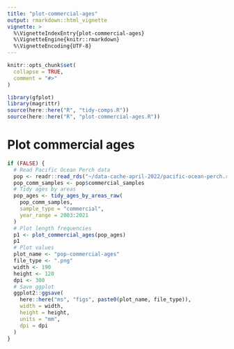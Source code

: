 ```yaml
---
title: "plot-commercial-ages"
output: rmarkdown::html_vignette
vignette: >
  %\VignetteIndexEntry{plot-commercial-ages}
  %\VignetteEngine{knitr::rmarkdown}
  %\VignetteEncoding{UTF-8}
---
```


```r
knitr::opts_chunk$set(
  collapse = TRUE,
  comment = "#>"
)
```

```r
library(gfplot)
library(magrittr)
source(here::here("R", "tidy-comps.R"))
source(here::here("R", "plot-commercial-ages.R"))

```

# Plot commercial ages
```r

if (FALSE) {
  # Read Pacific Ocean Perch data
  pop <- readr::read_rds("~/data-cache-april-2022/pacific-ocean-perch.rds")
  pop_comm_samples <- pop$commercial_samples
  # Tidy ages by areas
  pop_ages <- tidy_ages_by_areas_raw(
    pop_comm_samples,
    sample_type = "commercial",
    year_range = 2003:2021
  )
  # Plot length frequencies
  p1 <- plot_commercial_ages(pop_ages)
  p1
  # Plot values
  plot_name <- "pop-commercial-ages"
  file_type <- ".png"
  width <- 190
  height <- 120
  dpi <- 300
  # Save ggplot
  ggplot2::ggsave(
    here::here("ms", "figs", paste0(plot_name, file_type)),
    width = width,
    height = height,
    units = "mm",
    dpi = dpi
  )
}


```
